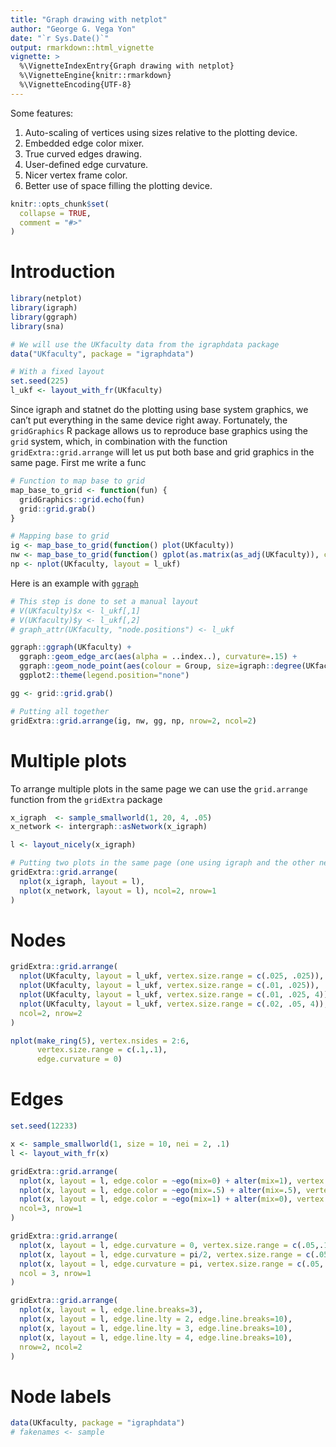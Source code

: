 ```yaml
---
title: "Graph drawing with netplot"
author: "George G. Vega Yon"
date: "`r Sys.Date()`"
output: rmarkdown::html_vignette
vignette: >
  %\VignetteIndexEntry{Graph drawing with netplot}
  %\VignetteEngine{knitr::rmarkdown}
  %\VignetteEncoding{UTF-8}
---
```


Some features:

1.  Auto-scaling of vertices using sizes relative to the plotting device.
2.  Embedded edge color mixer.
3.  True curved edges drawing.
4.  User-defined edge curvature.
5.  Nicer vertex frame color.
6.  Better use of space filling the plotting device.


```r
knitr::opts_chunk$set(
  collapse = TRUE,
  comment = "#>"
)
```

# Introduction

```r
library(netplot)
library(igraph)
library(ggraph)
library(sna)

# We will use the UKfaculty data from the igraphdata package
data("UKfaculty", package = "igraphdata")

# With a fixed layout
set.seed(225)
l_ukf <- layout_with_fr(UKfaculty)
```

Since igraph and statnet do the plotting using base system graphics, we can't put everything in the same device right away. Fortunately, the `gridGraphics` R package allows us to reproduce base graphics using the `grid` system, which, in combination with the function `gridExtra::grid.arrange` will let us put both base and grid graphics in the same page. First me write a func

```r
# Function to map base to grid
map_base_to_grid <- function(fun) {
  gridGraphics::grid.echo(fun)
  grid::grid.grab()
}
```


```r
# Mapping base to grid
ig <- map_base_to_grid(function() plot(UKfaculty))
nw <- map_base_to_grid(function() gplot(as.matrix(as_adj(UKfaculty)), coord = l_ukf))
np <- nplot(UKfaculty, layout = l_ukf)
```

Here is an example with [`ggraph`](https://cran.r-project.org/package=ggraph)

```r
# This step is done to set a manual layout
# V(UKfaculty)$x <- l_ukf[,1]
# V(UKfaculty)$y <- l_ukf[,2]
# graph_attr(UKfaculty, "node.positions") <- l_ukf

ggraph::ggraph(UKfaculty) +
  ggraph::geom_edge_arc(aes(alpha = ..index..), curvature=.15) +
  ggraph::geom_node_point(aes(colour = Group, size=igraph::degree(UKfaculty))) +
  ggplot2::theme(legend.position="none")

gg <- grid::grid.grab()
```


```r
# Putting all together
gridExtra::grid.arrange(ig, nw, gg, np, nrow=2, ncol=2)
```


# Multiple plots

To arrange multiple plots in the same page we can use the `grid.arrange` function from the `gridExtra` package

```r
x_igraph  <- sample_smallworld(1, 20, 4, .05)
x_network <- intergraph::asNetwork(x_igraph)

l <- layout_nicely(x_igraph)

# Putting two plots in the same page (one using igraph and the other network)
gridExtra::grid.arrange(
  nplot(x_igraph, layout = l),
  nplot(x_network, layout = l), ncol=2, nrow=1
)
```


# Nodes

```r

gridExtra::grid.arrange(
  nplot(UKfaculty, layout = l_ukf, vertex.size.range = c(.025, .025)),
  nplot(UKfaculty, layout = l_ukf, vertex.size.range = c(.01, .025)),
  nplot(UKfaculty, layout = l_ukf, vertex.size.range = c(.01, .025, 4)),
  nplot(UKfaculty, layout = l_ukf, vertex.size.range = c(.02, .05, 4)),
  ncol=2, nrow=2
)


```

```r
nplot(make_ring(5), vertex.nsides = 2:6,
      vertex.size.range = c(.1,.1),
      edge.curvature = 0)
```

# Edges

```r
set.seed(12233)

x <- sample_smallworld(1, size = 10, nei = 2, .1)
l <- layout_with_fr(x)
```


```r

gridExtra::grid.arrange(
  nplot(x, layout = l, edge.color = ~ego(mix=0) + alter(mix=1), vertex.size.range = c(.05,.1)),
  nplot(x, layout = l, edge.color = ~ego(mix=.5) + alter(mix=.5), vertex.size.range = c(.05,.1)),
  nplot(x, layout = l, edge.color = ~ego(mix=1) + alter(mix=0), vertex.size.range = c(.05,.1)),
  ncol=3, nrow=1
)

```

```r
gridExtra::grid.arrange(
  nplot(x, layout = l, edge.curvature = 0, vertex.size.range = c(.05,.1)),
  nplot(x, layout = l, edge.curvature = pi/2, vertex.size.range = c(.05,.1)),
  nplot(x, layout = l, edge.curvature = pi, vertex.size.range = c(.05,.1)),
  ncol = 3, nrow=1
)
```

```r
gridExtra::grid.arrange(
  nplot(x, layout = l, edge.line.breaks=3),
  nplot(x, layout = l, edge.line.lty = 2, edge.line.breaks=10),
  nplot(x, layout = l, edge.line.lty = 3, edge.line.breaks=10),
  nplot(x, layout = l, edge.line.lty = 4, edge.line.breaks=10),
  nrow=2, ncol=2
)
```

# Node labels

```r
data(UKfaculty, package = "igraphdata")
# fakenames <- sample
```

